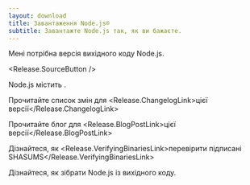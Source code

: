 ```yaml
---
layout: download
title: Завантаження Node.js®
subtitle: Завантажте Node.js так, як ви бажаєте.
---
```


<section>
  Мені потрібна версія <Release.VersionDropdown /> вихідного коду Node.js.

  <Release.SourceButton />
</section>

<section>
  Node.js містить <Release.NpmLink />.

Прочитайте список змін для <Release.ChangelogLink>цієї версії</Release.ChangelogLink>

Прочитайте блог для <Release.BlogPostLink>цієї версії</Release.BlogPostLink>

Дізнайтеся, як <Release.VerifyingBinariesLink>перевірити підписані SHASUMS</Release.VerifyingBinariesLink>

Дізнайтеся, як <LinkWithArrow href="https://github.com/nodejs/node/blob/main/BUILDING.md#building-nodejs-on-supported-platforms">зібрати Node.js</LinkWithArrow> із вихідного коду.

</section>

